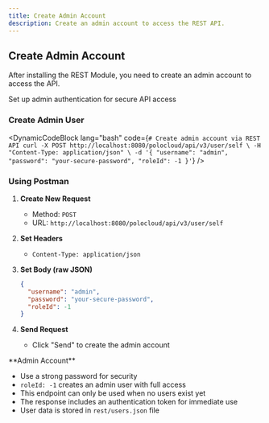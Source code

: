 ```yaml
---
title: Create Admin Account
description: Create an admin account to access the REST API.
---
```



## Create Admin Account

After installing the REST Module, you need to create an admin account to access the API.

<div className="text-center mb-12">
    <div className="w-20 h-1 bg-gradient-to-r from-transparent via-blue-500/50 to-transparent rounded-full mx-auto mb-6" />
    <div className="text-xl text-muted-foreground max-w-3xl mx-auto">
        Set up admin authentication for secure API access
    </div>
</div>

### Create Admin User

<DynamicCodeBlock
  lang="bash"
  code={`# Create admin account via REST API
curl -X POST http://localhost:8080/polocloud/api/v3/user/self \
  -H "Content-Type: application/json" \
  -d '{
    "username": "admin",
    "password": "your-secure-password",
    "roleId": -1
  }'`}
/>

### Using Postman

1. **Create New Request**
   - Method: `POST`
   - URL: `http://localhost:8080/polocloud/api/v3/user/self`

2. **Set Headers**
   - `Content-Type: application/json`

3. **Set Body (raw JSON)**
   ```json
   {
     "username": "admin",
     "password": "your-secure-password",
     "roleId": -1
   }
   ```

4. **Send Request**
   - Click "Send" to create the admin account

<Callout type="info">
**Admin Account**

- Use a strong password for security
- `roleId: -1` creates an admin user with full access
- This endpoint can only be used when no users exist yet
- The response includes an authentication token for immediate use
- User data is stored in `rest/users.json` file
</Callout>

